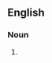 {{also|Methyls}}

==English==

===Noun===
{{head|en|noun plural form}}

# {{plural of|methyl|lang=en}}